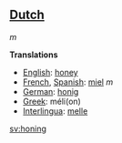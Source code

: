 ==[[Dutch]]== ''m''

'''Translations'''

*[[English]]: [[honey]]
*[[French]], [[Spanish]]: [[miel]] ''m''
*[[German]]: [[honig]]
*[[Greek]]: m&eacute;li(on)
*[[Interlingua]]: [[melle]]

[[sv:honing]]
